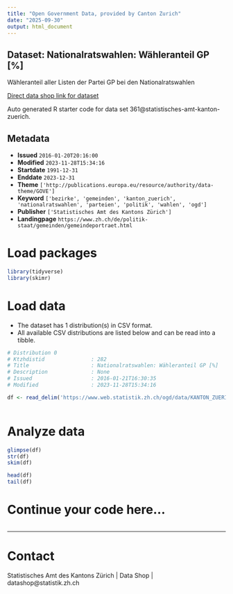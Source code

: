 ```yaml
---
title: "Open Government Data, provided by Canton Zurich"
date: "2025-09-30"
output: html_document
---
```


## Dataset: Nationalratswahlen: Wähleranteil GP [%]

Wähleranteil aller Listen der Partei GP bei den Nationalratswahlen

[Direct data shop link for dataset](https://www.zh.ch/de/politik-staat/statistik-daten/datenkatalog.html#/datasets/361@statistisches-amt-kanton-zuerich)

Auto generated R starter code for data set 361@statistisches-amt-kanton-zuerich.

## Metadata

- **Issued** `2016-01-20T20:16:00`
- **Modified** `2023-11-28T15:34:16`
- **Startdate** `1991-12-31`
- **Enddate** `2023-12-31`
- **Theme** `['http://publications.europa.eu/resource/authority/data-theme/GOVE']`
- **Keyword** `['bezirke', 'gemeinden', 'kanton_zuerich', 'nationalratswahlen', 'parteien', 'politik', 'wahlen', 'ogd']`
- **Publisher** `['Statistisches Amt des Kantons Zürich']`
- **Landingpage** `https://www.zh.ch/de/politik-staat/gemeinden/gemeindeportraet.html`


# Load packages

```r

library(tidyverse)
library(skimr)

```

# Load data

-   The dataset has 1 distribution(s) in CSV format.
-   All available CSV distributions are listed below and can be read into a tibble.

```r

# Distribution 0
# Ktzhdistid               : 282
# Title                    : Nationalratswahlen: Wähleranteil GP [%]
# Description              : None
# Issued                   : 2016-01-21T16:30:35
# Modified                 : 2023-11-28T15:34:16

df <- read_delim('https://www.web.statistik.zh.ch/ogd/data/KANTON_ZUERICH_123.csv')



```

# Analyze data

```r

glimpse(df)
str(df)
skim(df)

head(df)
tail(df)

```

# Continue your code here...

```r

```

------------------------------------------------------------------------

# Contact

Statistisches Amt des Kantons Zürich | Data Shop | datashop@statistik.zh.ch
